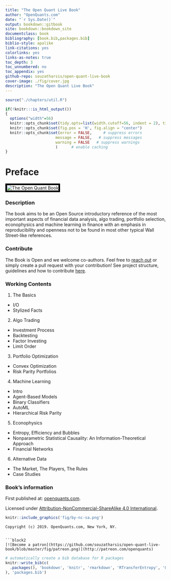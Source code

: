 ```yaml
--- 
title: "The Open Quant Live Book"
author: "OpenQuants.com"
date: "`r Sys.Date()`"
output: bookdown::gitbook
site: bookdown::bookdown_site
documentclass: book
bibliography: [book.bib,packages.bib]
biblio-style: apalike
link-citations: yes
colorlinks: yes
links-as-notes: true
toc_depth: 3
toc_unnumbered: no
toc_appendix: yes
github-repo: souzatharsis/open-quant-live-book
cover-image: ./fig/cover.jpg
description: "The Open Quant Live Book"
---
```




```r
source("./chapters/util.R")
```

```r
if(!knitr:::is_html_output())
{
  options("width"=56)
  knitr::opts_chunk$set(tidy.opts=list(width.cutoff=56, indent = 2), tidy = TRUE)
  knitr::opts_chunk$set(fig.pos = 'H', fig.align = "center")
  knitr::opts_chunk$set(error = FALSE,     # suppress errors
                      message = FALSE,   # suppress messages
                      warning = FALSE   # suppress warnings
                      )      # enable caching
}
```




\newcommand{\independent}{\perp\!\!\!\!\perp}
\DeclarePairedDelimiter\ceil{\lceil}{\rceil}
\DeclarePairedDelimiter\floor{\lfloor}{\rfloor}

# Preface {-}


<img style="border:5px solid black" src="./fig/cover.jpg" alt="The Open Quant Book">

### Description {-}

The book aims to be an Open Source introductory reference of the most important aspects of financial data analysis, algo trading, portfolio selection, econophysics and machine learning in finance with an emphasis in reproducibility and openness not to be found in most other typical Wall Street-like references.

### Contribute {-}

The Book is Open and we welcome co-authors. Feel free to [reach out](https://www.openquants.com/contact) or simply create a pull request with your contribution! See project structure, guidelines and how to contribute [here](https://github.com/souzatharsis/open-quant-live-book/blob/master/CONTRIBUTING.md).

### Working Contents {-}

1. The Basics

+ I/O
+ Stylized Facts

2. Algo Trading   

+ Investment Process
+ Backtesting
+ Factor Investing
+ Limit Order

3. Portfolio Optimization

+ Convex Optimization
+ Risk Parity Portfolios

4. Machine Learning

+ Intro
+ Agent-Based Models
+ Binary Classifiers
+ AutoML
+ Hierarchical Risk Parity

5. Econophysics

+ Entropy, Efficiency and Bubbles
+ Nonparametric Statistical Causality: An Information-Theoretical Approach
+ Financial Networks

6. Alternative Data

+ The Market, The Players, The Rules
+ Case Studies

### Book's information {-}

First published at: [openquants.com](https://openquants.com/).

Licensed under [Attribution-NonCommercial-ShareAlike 4.0 International](https://creativecommons.org/licenses/by-nc-sa/4.0/). 

```r
knitr::include_graphics('fig/by-nc-sa.png')
```

```block2
Copyright (c) 2019. OpenQuants.com, New York, NY.


```block2
[![Become a patron](https://github.com/souzatharsis/open-quant-live-book/blob/master/fig/patreon.png)](http://patreon.com/openquants)
```

```r
# automatically create a bib database for R packages
knitr::write_bib(c(
  .packages(), 'bookdown', 'knitr', 'rmarkdown', 'RTransferEntropy', 'Quandl'
), 'packages.bib')
 ```

 
